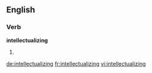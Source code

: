 ==English==

===Verb===
'''intellectualizing'''

# {{present participle of|intellectualize}}

[[de:intellectualizing]]
[[fr:intellectualizing]]
[[vi:intellectualizing]]